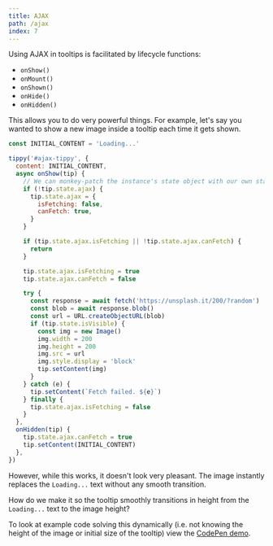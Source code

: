 ```yaml
---
title: AJAX
path: /ajax
index: 7
---
```



Using AJAX in tooltips is facilitated by lifecycle functions:

- `onShow()`
- `onMount()`
- `onShown()`
- `onHide()`
- `onHidden()`

This allows you to do very powerful things. For example, let's say you wanted to
show a new image inside a tooltip each time it gets shown.

<Demo>
  <Ajax />
</Demo>

```js
const INITIAL_CONTENT = 'Loading...'

tippy('#ajax-tippy', {
  content: INITIAL_CONTENT,
  async onShow(tip) {
    // We can monkey-patch the instance's state object with our own state
    if (!tip.state.ajax) {
      tip.state.ajax = {
        isFetching: false,
        canFetch: true,
      }
    }

    if (tip.state.ajax.isFetching || !tip.state.ajax.canFetch) {
      return
    }

    tip.state.ajax.isFetching = true
    tip.state.ajax.canFetch = false

    try {
      const response = await fetch('https://unsplash.it/200/?random')
      const blob = await response.blob()
      const url = URL.createObjectURL(blob)
      if (tip.state.isVisible) {
        const img = new Image()
        img.width = 200
        img.height = 200
        img.src = url
        img.style.display = 'block'
        tip.setContent(img)
      }
    } catch (e) {
      tip.setContent(`Fetch failed. ${e}`)
    } finally {
      tip.state.ajax.isFetching = false
    }
  },
  onHidden(tip) {
    tip.state.ajax.canFetch = true
    tip.setContent(INITIAL_CONTENT)
  },
})
```

However, while this works, it doesn't look very pleasant. The image instantly
replaces the `Loading...` text without any smooth transition.

How do we make it so the tooltip smoothly transitions in height from the
`Loading...` text to the image height?

<Demo>
  <AjaxSmooth />
</Demo>

To look at example code solving this dynamically (i.e. not knowing the height of
the image or initial size of the tooltip) view the
[CodePen demo](https://codepen.io/atomiks/pen/LgjMbW").
